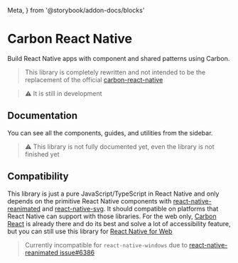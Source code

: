   Meta,
} from '@storybook/addon-docs/blocks'

<Meta
  title="Carbon React Native"
/>

# Carbon React Native

Build React Native apps with component and shared patterns using Carbon.

> This library is completely rewritten and not intended to be the replacement of the official [carbon-react-native](https://github.com/carbon-design-system/carbon-react-native)

> ⚠️ It is still in development

## Documentation
You can see all the components, guides, and utilities from the sidebar.
> ⚠️ This library is not fully documented yet, even the library is not finished yet

## Compatibility

This library is just a pure JavaScript/TypeScript in React Native and only depends on the primitive React Native components with [react-native-reanimated](https://github.com/software-mansion/react-native-reanimated) and [react-native-svg](https://github.com/software-mansion/react-native-svg). It should compatible on platforms that React Native can support with those libraries. For the web only, [Carbon React](https://react.carbondesignsystem.com) is already there and do its best and solve a lot of accessibility feature, but you can still use this library for [React Native for Web](https://necolas.github.io/react-native-web)

> Currently incompatible for `react-native-windows` due to [react-native-reanimated issue#6386](https://github.com/software-mansion/react-native-reanimated/discussions/6386#discussioncomment-10273839)

